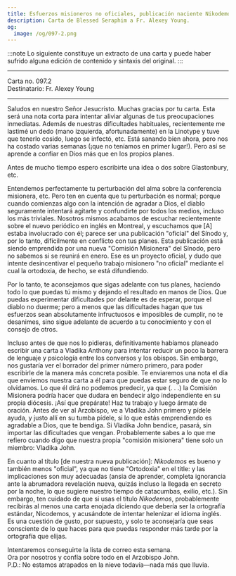 ```yaml
---
title: Esfuerzos misioneros no oficiales, publicación naciente Nikodemos, lucha espiritual
description: Carta de Blessed Seraphim a Fr. Alexey Young.
og:
  image: /og/097-2.png
---
```


:::note
Lo siguiente constituye un extracto de una carta y puede haber sufrido alguna edición de contenido y sintaxis del original.
:::

---

<div style={{textAlign:'right', fontFamily:'monospace'}}>Carta no. 097.2</div>
<div style={{textAlign:'left', fontFamily:'monospace'}}>Destinatario: Fr. Alexey Young</div>

---

Saludos en nuestro Señor Jesucristo. Muchas gracias por tu carta. Esta será una nota corta para intentar aliviar algunas de tus preocupaciones inmediatas. Además de nuestras dificultades habituales, recientemente me lastimé un dedo (mano izquierda, afortunadamente) en la Linotype y tuve que tenerlo cosido, luego se infectó, etc. Está sanando bien ahora, pero nos ha costado varias semanas (¡que no teníamos en primer lugar!). Pero así se aprende a confiar en Dios más que en los propios planes.

Antes de mucho tiempo espero escribirte una idea o dos sobre Glastonbury, etc.

Entendemos perfectamente tu perturbación del alma sobre la conferencia misionera, etc. Pero ten en cuenta que tu perturbación es normal; porque cuando comienzas algo con la intención de agradar a Dios, el diablo seguramente intentará agitarte y confundirte por todos los medios, incluso los más triviales. Nosotros mismos acabamos de escuchar recientemente sobre el nuevo periódico en inglés en Montreal, y escuchamos que [A] estaba involucrado con él; parece ser una publicación "oficial" del Sínodo y, por lo tanto, difícilmente en conflicto con tus planes. Esta publicación está siendo emprendida por una nueva "Comisión Misionera" del Sínodo, pero no sabemos si se reunirá en enero. Ese es un proyecto oficial, y dudo que intente desincentivar el pequeño trabajo misionero "no oficial" mediante el cual la ortodoxia, de hecho, se está difundiendo.

Por lo tanto, te aconsejamos que sigas adelante con tus planes, haciendo todo lo que puedas tú mismo y dejando el resultado en manos de Dios. Que puedas experimentar dificultades por delante es de esperar, porque el diablo no duerme; pero a menos que las dificultades hagan que tus esfuerzos sean absolutamente infructuosos e imposibles de cumplir, no te desanimes, sino sigue adelante de acuerdo a tu conocimiento y con el consejo de otros.

Incluso antes de que nos lo pidieras, definitivamente habíamos planeado escribir una carta a Vladika Anthony para intentar reducir un poco la barrera de lenguaje y psicología entre los conversos y los obispos. Sin embargo, nos gustaría ver el borrador del primer número primero, para poder escribirle de la manera más concreta posible. Te enviaremos una nota el día que enviemos nuestra carta a él para que puedas estar seguro de que no lo olvidamos. Lo que él dirá no podemos predecir, ya que (. . .) la Comisión Misionera podría hacer que dudara en bendecir algo independiente en su propia diócesis. ¡Así que prepárate! Haz tu trabajo y luego ármate de oración. Antes de ver al Arzobispo, ve a Vladika John primero y pídele ayuda, y justo allí en su tumba pídele, si lo que estás emprendiendo es agradable a Dios, que te bendiga. Si Vladika John bendice, pasará, sin importar las dificultades que vengan. Probablemente sabes a lo que me refiero cuando digo que nuestra propia "comisión misionera" tiene solo un miembro: Vladika John.

En cuanto al título [de nuestra nueva publicación]: *Nikodemos* es bueno y también menos "oficial", ya que no tiene "Ortodoxia" en el title: y las implicaciones son muy adecuadas (ansia de aprender, completa ignorancia ante la abrumadora revelación nueva, quizás incluso la llegada en secreto por la noche, lo que sugiere nuestro tiempo de catacumbas, exilio, etc.). Sin embargo, ten cuidado de que si usas el título *Nikodemos*, probablemente recibirás al menos una carta enojada diciendo que debería ser la ortografía estándar, Nicodemos, y acusándote de intentar helenizar el idioma inglés. Es una cuestión de gusto, por supuesto, y solo te aconsejaría que seas consciente de lo que haces para que puedas responder más tarde por la ortografía que elijas.

Intentaremos conseguirte la lista de correo esta semana.  
Ora por nosotros y confía sobre todo en el Arzobispo John.  
P.D.: No estamos atrapados en la nieve todavía—nada más que lluvia.
